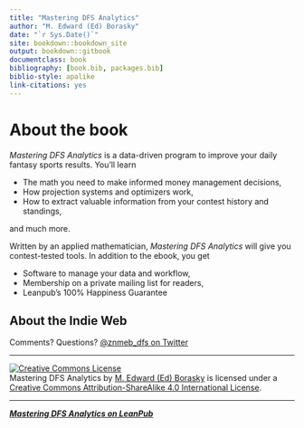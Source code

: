 ```yaml
--- 
title: "Mastering DFS Analytics"
author: "M. Edward (Ed) Borasky"
date: "`r Sys.Date()`"
site: bookdown::bookdown_site
output: bookdown::gitbook
documentclass: book
bibliography: [book.bib, packages.bib]
biblio-style: apalike
link-citations: yes
---
```


# About the book
_Mastering DFS Analytics_ is a data-driven program to improve your daily fantasy sports results. You'll learn

* The math you need to make informed money management decisions,
* How projection systems and optimizers work,
* How to extract valuable information from your contest history and standings,

and much more.

Written by an applied mathematician, _Mastering DFS Analytics_ will give you contest-tested tools. In addition to the ebook, you get

* Software to manage your data and workflow,
* Membership on a private mailing list for readers,
* Leanpub's 100% Happiness Guarantee

## About the Indie Web

Comments? Questions? <a href="https://twitter.com/znmeb_dfs" rel="me">\@znmeb_dfs on Twitter</a>

----------

<a rel="license" href="http://creativecommons.org/licenses/by-sa/4.0/"><img alt="Creative Commons License" style="border-width:0" src="https://i.creativecommons.org/l/by-sa/4.0/88x31.png" /></a><br /><span xmlns:dct="http://purl.org/dc/terms/" property="dct:title">Mastering DFS Analytics</span> by <a xmlns:cc="http://creativecommons.org/ns#" href="http://masteringdfsanalytics.com" property="cc:attributionName" rel="cc:attributionURL">M. Edward (Ed) Borasky</a> is licensed under a <a rel="license" href="http://creativecommons.org/licenses/by-sa/4.0/">Creative Commons Attribution-ShareAlike 4.0 International License</a>.

----------

***[Mastering DFS Analytics on LeanPub](https://leanpub.com/masteringdfsanalytics)***
